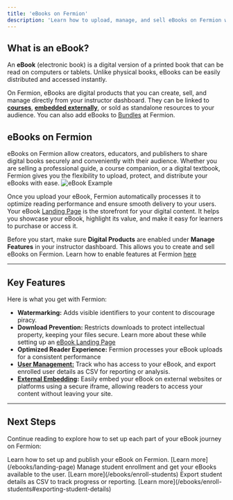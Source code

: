 ```yaml
---
title: 'eBooks on Fermion'
description: 'Learn how to upload, manage, and sell eBooks on Fermion with watermarking, and secure delivery.'
---
```


## What is an eBook?

An **eBook** (electronic book) is a digital version of a printed book that can be read on computers or tablets. Unlike physical books, eBooks can be easily distributed and accessed instantly.  

On Fermion, eBooks are digital products that you can create, sell, and manage directly from your instructor dashboard. They can be linked to **[courses](/ebooks/ebook-course)**, **[embedded externally](/ebooks/embed-ebook)**, or sold as standalone resources to your audience. You can also add eBooks to [Bundles](/setting-up-course/bundle) at Fermion. 

## eBooks on Fermion
eBooks on Fermion allow creators, educators, and publishers to share digital books securely and conveniently with their audience. Whether you are selling a professional guide, a course companion, or a digital textbook, Fermion gives you the flexibility to upload, protect, and distribute your eBooks with ease.
![eBook Example](https://codedamn-website-assets.s3.us-east-1.amazonaws.com/uploads/10-03-2025/43%20PM.sapnvv.png)

Once you upload your eBook, Fermion automatically processes it to optimize reading performance and ensure smooth delivery to your users. Your eBook [Landing Page](/ebooks/landing-page) is the storefront for your digital content. It helps you showcase your eBook, highlight its value, and make it easy for learners to purchase or access it.


<Info>Before you start, make sure **Digital Products** are enabled under **Manage Features** in your instructor dashboard. This allows you to create and sell eBooks on Fermion. Learn how to enable features at Fermion [here](/onboarding/account-setup#step-2%3A-manage-features)</Info>


---

## Key Features

Here is what you get with Fermion:

- **Watermarking:** Adds visible identifiers to your content to discourage piracy. 
- **Download Prevention:** Restricts downloads to protect intellectual property, keeping your files secure. Learn more about these while setting up an [eBook Landing Page](/ebooks/landing-page)
- **Optimized Reader Experience:** Fermion processes your eBook uploads for a consistent performance 
- **[User Management:](/ebooks/enroll-students)** Track who has access to your eBook, and export enrolled user details as CSV for reporting or analysis.
- **[External Embedding](/ebooks/embed-ebook):** Easily embed your eBook on external websites or platforms using a secure iframe, allowing readers to access your content without leaving your site.

---

## Next Steps

Continue reading to explore how to set up each part of your eBook journey on Fermion:

<Columns cols={3}>
  <Card title="Creating an eBook">
    Learn how to set up and publish your eBook on Fermion.
    [Learn more](/ebooks/landing-page)
  </Card>

  <Card title="Enrolling Users">
    Manage student enrollment and get your eBooks available to the user.
    [Learn more](/ebooks/enroll-students)
  </Card>

  <Card title="Export User Details">
    Export student details as CSV to track progress or reporting.
    [Learn more](/ebooks/enroll-students#exporting-student-details)
  </Card>
</Columns>
